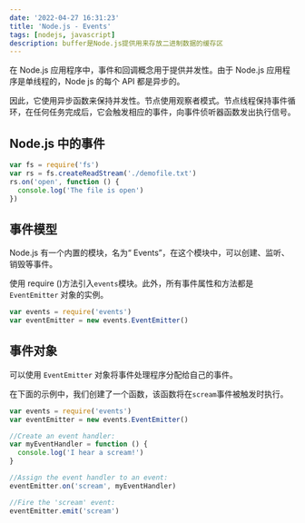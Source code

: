 ```yaml
---
date: '2022-04-27 16:31:23'
title: 'Node.js - Events'
tags: [nodejs, javascript]
description: buffer是Node.js提供用来存放二进制数据的缓存区
---
```


在 Node.js 应用程序中，事件和回调概念用于提供并发性。由于 Node.js 应用程序是单线程的，Node js 的每个 API 都是异步的。

因此，它使用异步函数来保持并发性。节点使用观察者模式。节点线程保持事件循环，在任何任务完成后，它会触发相应的事件，向事件侦听器函数发出执行信号。

## Node.js 中的事件

```js
var fs = require('fs')
var rs = fs.createReadStream('./demofile.txt')
rs.on('open', function () {
  console.log('The file is open')
})
```

## 事件模型

Node.js 有一个内置的模块，名为“ Events”，在这个模块中，可以创建、监听、销毁等事件。

使用 require ()方法引入`events`模块。此外，所有事件属性和方法都是 `EventEmitter` 对象的实例。

```js
var events = require('events')
var eventEmitter = new events.EventEmitter()
```

## 事件对象

可以使用 `EventEmitter` 对象将事件处理程序分配给自己的事件。

在下面的示例中，我们创建了一个函数，该函数将在`scream`事件被触发时执行。

```js
var events = require('events')
var eventEmitter = new events.EventEmitter()

//Create an event handler:
var myEventHandler = function () {
  console.log('I hear a scream!')
}

//Assign the event handler to an event:
eventEmitter.on('scream', myEventHandler)

//Fire the 'scream' event:
eventEmitter.emit('scream')
```
